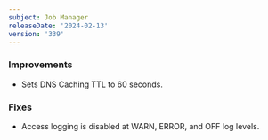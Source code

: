 ```yaml
---
subject: Job Manager
releaseDate: '2024-02-13'
version: '339'
---
```


### Improvements

* Sets DNS Caching TTL to 60 seconds.

### Fixes

* Access logging is disabled at WARN, ERROR, and OFF log levels.
